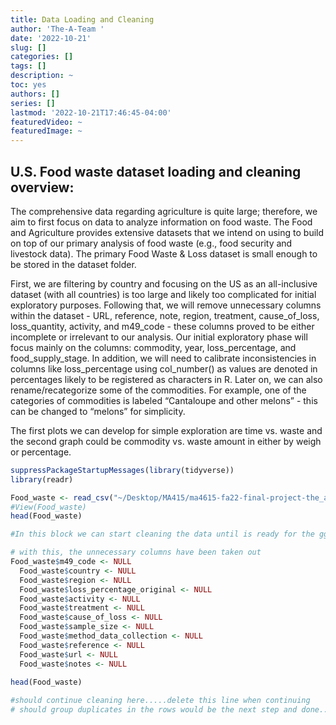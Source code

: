 ```yaml
---
title: Data Loading and Cleaning
author: 'The-A-Team '
date: '2022-10-21'
slug: []
categories: []
tags: []
description: ~
toc: yes
authors: []
series: []
lastmod: '2022-10-21T17:46:45-04:00'
featuredVideo: ~
featuredImage: ~
---
```

## U.S. Food waste dataset loading and cleaning overview: 

  The comprehensive data regarding agriculture is quite large; therefore, we aim to first focus on data to analyze information on food waste. The Food and Agriculture provides extensive datasets that we intend on using to build on top of our primary analysis of food waste (e.g., food security and livestock data). The primary Food Waste & Loss dataset is small enough to be stored in the dataset folder.
  
  First, we are filtering by country and focusing on the US as an all-inclusive dataset (with all countries) is too large and likely too complicated for initial exploratory purposes. Following that, we will remove unnecessary columns within the dataset - URL, reference, note, region, treatment, cause_of_loss, loss_quantity, activity, and m49_code - these columns proved to be either incomplete or irrelevant to our analysis. Our initial exploratory phase will focus mainly on the columns: commodity, year, loss_percentage, and food_supply_stage. In addition, we will need to calibrate inconsistencies in columns like loss_percentage using col_number() as values are denoted in percentages likely to be registered as characters in R. Later on, we can also rename/recategorize some of the commodities. For example, one of the categories of commodities is labeled “Cantaloupe and other melons” - this can be changed to “melons” for simplicity.

  The first plots we can develop for simple exploration are time vs. waste and the second graph could be commodity vs. waste amount in either by weigh or percentage. 
  
  
```r

suppressPackageStartupMessages(library(tidyverse))
library(readr)

Food_waste <- read_csv("~/Desktop/MA415/ma4615-fa22-final-project-the_a_team/dataset/FAOSTAT Food waste & loss.csv")
#View(Food_waste)
head(Food_waste)
```


```r

#In this block we can start cleaning the data until is ready for the ggpplots in another section

# with this, the unnecessary columns have been taken out
Food_waste$m49_code <- NULL 
  Food_waste$country <- NULL 
  Food_waste$region <- NULL
  Food_waste$loss_percentage_original <- NULL
  Food_waste$activity <- NULL
  Food_waste$treatment <- NULL
  Food_waste$cause_of_loss <- NULL
  Food_waste$sample_size <- NULL
  Food_waste$method_data_collection <- NULL
  Food_waste$reference <- NULL
  Food_waste$url <- NULL
  Food_waste$notes <- NULL

head(Food_waste)
  
#should continue cleaning here.....delete this line when continuing
# should group duplicates in the rows would be the next step and done...
```